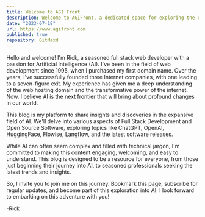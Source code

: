 ```yaml
---
title: Welcome to AGI Front
description: Welcome to AGIFront, a dedicated space for exploring the exciting world of Artificial Intelligence (AI). We'll dive into groundbreaking AI technologies, Full Stack Development, Open Source Software, and the latest software releases. This blog is your gateway to understanding AI, making it accessible and engaging for all. Join us on this exciting journey!
date: "2023-07-18"
url: https://www.agifront.com
published: true
repository: GitMaxd
---
```





Hello and welcome! I'm Rick, a seasoned full stack web developer with a passion for Artificial Intelligence (AI). I've been in the field of web development since 1995, when I purchased my first domain name. Over the years, I've successfully founded three Internet companies, with one leading to a seven-figure exit. My experience has given me a deep understanding of the web hosting domain and the transformative power of the internet. Now, I believe AI is the next frontier that will bring about profound changes in our world.

This blog is my platform to share insights and discoveries in the expansive field of AI. We'll delve into various aspects of Full Stack Development and Open Source Software, exploring topics like ChatGPT, OpenAI, HuggingFace, Flowise, Langflow, and the latest software releases.

While AI can often seem complex and filled with technical jargon, I'm committed to making this content engaging, welcoming, and easy to understand. This blog is designed to be a resource for everyone, from those just beginning their journey into AI, to seasoned professionals seeking the latest trends and insights.

So, I invite you to join me on this journey. Bookmark this page, subscribe for regular updates, and become part of this exploration into AI. I look forward to embarking on this adventure with you!

 -Rick